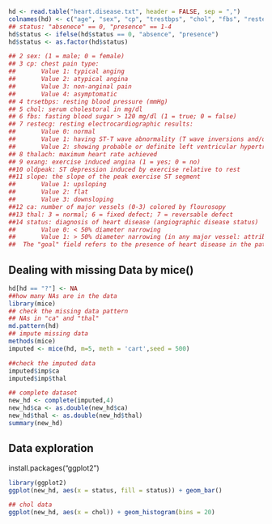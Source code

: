 ```r
hd <- read.table("heart.disease.txt", header = FALSE, sep = ",")
colnames(hd) <- c("age", "sex", "cp", "trestbps", "chol", "fbs", "restecg", "thalach", "exang", "oldpeak", "slope", "ca", "thal", "status")
## status: "absenece" == 0, "presence" == 1-4
hd$status <- ifelse(hd$status == 0, "absence", "presence")
hd$status <- as.factor(hd$status)
```

```r
## 2 sex: (1 = male; 0 = female)
## 3 cp: chest pain type: 
##       Value 1: typical anging
##       Value 2: atypical angina
##       Value 3: non-anginal pain
##       Value 4: asymptomatic
## 4 trsetbps: resting blood pressure (mmHg)
## 5 chol: serum cholestoral in mg/dl
## 6 fbs: fasting blood sugar > 120 mg/dl (1 = true; 0 = false)
## 7 restecg: resting electrocardiographic results: 
##       Value 0: normal
##       Value 1: having ST-T wave abnormality (T wave inversions and/or ST elevation or depression of > 0.05 mV)
##       Value 2: showing probable or definite left ventricular hypertrophy by Estes' criteria
## 8 thalach: maximum heart rate achieved
## 9 exang: exercise induced angina (1 = yes; 0 = no)
##10 oldpeak: ST depression induced by exercise relative to rest
##11 slope: the slope of the peak exercise ST segment
##       Value 1: upsloping
##       Value 2: flat
##       Value 3: downsloping
##12 ca: number of major vessels (0-3) colored by flourosopy
##13 thal: 3 = normal; 6 = fixed defect; 7 = reversable defect
##14 status: diagnosis of heart disease (angiographic disease status)
##       Value 0: < 50% diameter narrowing
##       Value 1: > 50% diameter narrowing (in any major vessel: attributes 59 through 68 are vessels)
##  The "goal" field refers to the presence of heart disease in the patient. It is integer valued from 0 (no presence) to 4. Experiments with the Cleveland database have concentrated on simply attempting to distinguish presence (values 1,2,3,4) from absence (value 0).
```

## Dealing with missing Data by mice()
```r
hd[hd == "?"] <- NA
##how many NAs are in the data
library(mice)
## check the missing data pattern
## NAs in "ca" and "thal"
md.pattern(hd)
## impute missing data 
methods(mice)
imputed <- mice(hd, m=5, meth = 'cart',seed = 500)

##check the imputed data 
imputed$imp$ca
imputed$imp$thal

## complete dataset 
new_hd <- complete(imputed,4)
new_hd$ca <- as.double(new_hd$ca)
new_hd$thal <- as.double(new_hd$thal)
summary(new_hd)
```

## Data exploration
install.packages("ggplot2")

```r
library(ggplot2)
ggplot(new_hd, aes(x = status, fill = status)) + geom_bar()

## chol data
ggplot(new_hd, aes(x = chol)) + geom_histogram(bins = 20)
```
